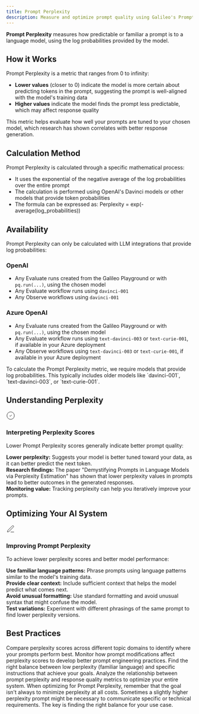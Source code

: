 ```yaml
---
title: Prompt Perplexity
description: Measure and optimize prompt quality using Galileo's Prompt Perplexity Metric to improve model performance and response generation.
---
```


<DefinitionCard>
  <strong>Prompt Perplexity</strong> measures how predictable or familiar a prompt is to a language model, using the log probabilities provided by the model.
</DefinitionCard>

## How it Works

Prompt Perplexity is a metric that ranges from 0 to infinity:
- **Lower values** (closer to 0) indicate the model is more certain about predicting tokens in the prompt, suggesting the prompt is well-aligned with the model's training data
- **Higher values** indicate the model finds the prompt less predictable, which may affect response quality

This metric helps evaluate how well your prompts are tuned to your chosen model, which research has shown correlates with better response generation.

## Calculation Method

Prompt Perplexity is calculated through a specific mathematical process:
- It uses the exponential of the negative average of the log probabilities over the entire prompt
- The calculation is performed using OpenAI's Davinci models or other models that provide token probabilities
- The formula can be expressed as: Perplexity = exp(-average(log_probabilities))

## Availability

Prompt Perplexity can only be calculated with LLM integrations that provide log probabilities:

### OpenAI
- Any Evaluate runs created from the Galileo Playground or with `pq.run(...)`, using the chosen model
- Any Evaluate workflow runs using `davinci-001`
- Any Observe workflows using `davinci-001`

### Azure OpenAI
- Any Evaluate runs created from the Galileo Playground or with `pq.run(...)`, using the chosen model
- Any Evaluate workflow runs using `text-davinci-003` or `text-curie-001`, if available in your Azure deployment
- Any Observe workflows using `text-davinci-003` or `text-curie-001`, if available in your Azure deployment

<Note>
To calculate the Prompt Perplexity metric, we require models that provide log probabilities. This typically includes older models like `davinci-001`, `text-davinci-003`, or `text-curie-001`.
</Note>

## Understanding Perplexity

<Card>
  <div style={{display: 'flex', alignItems: 'center', gap: '0.5rem', marginBottom: '0.75rem'}}>
    <div style={{fontSize: '1.25rem', color: 'var(--primary-color)'}}>
      <svg xmlns="http://www.w3.org/2000/svg" width="24" height="24" viewBox="0 0 24 24" fill="none" stroke="currentColor" strokeWidth="2" strokeLinecap="round" strokeLinejoin="round">
        <path d="M12 22c5.523 0 10-4.477 10-10S17.523 2 12 2 2 6.477 2 12s4.477 10 10 10z"></path>
        <path d="m9 12 2 2 4-4"></path>
      </svg>
    </div>
    <h3 style={{margin: 0, fontSize: '1.25rem', fontWeight: '600'}}>Interpreting Perplexity Scores</h3>
  </div>
  
  Lower Prompt Perplexity scores generally indicate better prompt quality:
      
  <div style={{marginTop: '1rem', paddingTop: '0.75rem', borderTop: '1px solid rgba(209, 213, 219, 0.33)'}}>
    <strong>Lower perplexity:</strong> Suggests your model is better tuned toward your data, as it can better predict the next token.
  </div>
  
  <div style={{marginTop: '0.75rem', paddingTop: '0.75rem', borderTop: '1px solid rgba(209, 213, 219, 0.33)'}}>
    <strong>Research findings:</strong> The paper "Demystifying Prompts in Language Models via Perplexity Estimation" has shown that lower perplexity values in prompts lead to better outcomes in the generated responses.
  </div>
  
  <div style={{marginTop: '0.75rem', paddingTop: '0.75rem', borderTop: '1px solid rgba(209, 213, 219, 0.33)'}}>
    <strong>Monitoring value:</strong> Tracking perplexity can help you iteratively improve your prompts.
  </div>
</Card>

## Optimizing Your AI System

<Card>
  <div style={{display: 'flex', alignItems: 'center', gap: '0.5rem', marginBottom: '0.75rem'}}>
    <div style={{fontSize: '1.25rem', color: 'var(--primary-color)'}}>
      <svg xmlns="http://www.w3.org/2000/svg" width="24" height="24" viewBox="0 0 24 24" fill="none" stroke="currentColor" strokeWidth="2" strokeLinecap="round" strokeLinejoin="round">
        <path d="M12 20h9"></path><path d="M16.5 3.5a2.121 2.121 0 0 1 3 3L7 19l-4 1 1-4L16.5 3.5z"></path>
      </svg>
    </div>
    <h3 style={{margin: 0, fontSize: '1.25rem', fontWeight: '600'}}>Improving Prompt Perplexity</h3>
  </div>
  
  To achieve lower perplexity scores and better model performance:
      
  <div style={{marginTop: '1rem', paddingTop: '0.75rem', borderTop: '1px solid rgba(209, 213, 219, 0.33)'}}>
    <strong>Use familiar language patterns:</strong> Phrase prompts using language patterns similar to the model's training data.
  </div>
  
  <div style={{marginTop: '0.75rem', paddingTop: '0.75rem', borderTop: '1px solid rgba(209, 213, 219, 0.33)'}}>
    <strong>Provide clear context:</strong> Include sufficient context that helps the model predict what comes next.
  </div>
  
  <div style={{marginTop: '0.75rem', paddingTop: '0.75rem', borderTop: '1px solid rgba(209, 213, 219, 0.33)'}}>
    <strong>Avoid unusual formatting:</strong> Use standard formatting and avoid unusual syntax that might confuse the model.
  </div>
  
  <div style={{marginTop: '0.75rem', paddingTop: '0.75rem', borderTop: '1px solid rgba(209, 213, 219, 0.33)'}}>
    <strong>Test variations:</strong> Experiment with different phrasings of the same prompt to find lower perplexity versions.
  </div>
</Card>

## Best Practices

<CardGroup cols={2}>
  <Card title="Benchmark Across Domains" icon="chart-simple">
    Compare perplexity scores across different topic domains to identify where your prompts perform best.
  </Card>
  <Card title="Track Perplexity Changes" icon="chart-line">
    Monitor how prompt modifications affect perplexity scores to develop better prompt engineering practices.
  </Card>
  <Card title="Balance Perplexity and Specificity" icon="scale-balanced">
    Find the right balance between low perplexity (familiar language) and specific instructions that achieve your goals.
  </Card>
  <Card title="Combine with Response Metrics" icon="link">
    Analyze the relationship between prompt perplexity and response quality metrics to optimize your entire system.
  </Card>
</CardGroup>

<Note>
When optimizing for Prompt Perplexity, remember that the goal isn't always to minimize perplexity at all costs. Sometimes a slightly higher perplexity prompt might be necessary to communicate specific or technical requirements. The key is finding the right balance for your use case.
</Note>